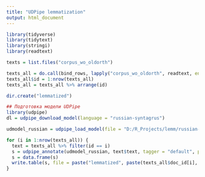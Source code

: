 ```yaml
---
title: "UDPipe lemmatization"
output: html_document
---
```


```r
library(tidyverse)
library(tidytext)
library(stringi)
library(readtext)
```

```r
texts = list.files("corpus_wo_oldorth")

texts_all = do.call(bind_rows, lapply("corpus_wo_oldorth", readtext, encoding = "UTF-8"))
texts_all$id = 1:nrow(texts_all)
texts_all = texts_all %>% arrange(id)

dir.create("lemmatized")
```

```r
## Подготовка модели UDPipe
library(udpipe)
dl = udpipe_download_model(language = "russian-syntagrus")

udmodel_russian = udpipe_load_model(file = "D:/R_Projects/lemm/russian-syntagrus-ud-2.5-191206.udpipe")
```

```r
for (i in 1:nrow(texts_all)) {
  text = texts_all %>% filter(id == i)
  s = udpipe_annotate(udmodel_russian, text$text, tagger = "default", parser = "none")
  s = data.frame(s)
  write.table(s, file = paste("lemmatized", paste(texts_all$doc_id[i], "txt", sep = "."), sep = "/"), sep = "\t", fileEncoding = "UTF-8")
}
```





